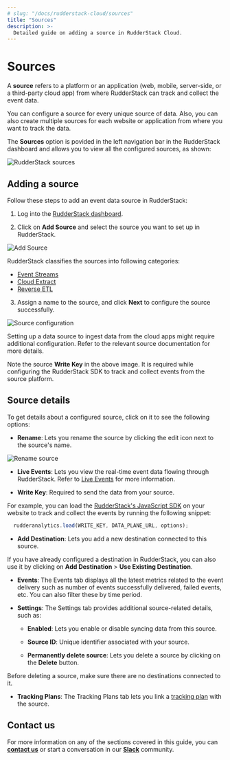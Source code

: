 ```yaml
---
# slug: "/docs/rudderstack-cloud/sources"
title: "Sources"
description: >-
  Detailed guide on adding a source in RudderStack Cloud.
---
```


# Sources

A **source** refers to a platform or an application (web, mobile, server-side, or a third-party cloud app) from where RudderStack can track and collect the event data.

<div class="infoBlock">

  You can configure a source for every unique source of data. Also, you can also create multiple sources for each website or application from where you want to track the data.
</div>

The **Sources** option is povided in the left navigation bar in the RudderStack dashboard and allows you to view all the configured sources, as shown:

<img src="../assets/rs-cloud/rudderstack-sources.png" alt="RudderStack sources" />

## Adding a source

Follow these steps to add an event data source in RudderStack:

1. Log into the [RudderStack dashboard](https://app.rudderstack.com/).

2. Click on **Add Source** and select the source you want to set up in RudderStack.

<img src="../assets/rs-cloud/add-source.png" alt="Add Source" />

<div class="successBlock">

  RudderStack classifies the sources into following
  categories:
  <ul>
    <li>
      <a href="https://rudderstack.com/docs/stream-sources/">Event Streams</a>
    </li>
    <li>
      <a href="https://rudderstack.com/docs/cloud-extract-sources/">Cloud Extract</a>
    </li>
    <li>
      <a href="https://rudderstack.com/docs/reverse-etl/">Reverse ETL</a>
    </li>
  </ul>
</div>

3. Assign a name to the source, and click **Next** to configure the source successfully.

<img src="../assets/rs-cloud/source-configure.png" alt="Source configuration" />

<div class="warningBlock">

  Setting up a data source to ingest data from the cloud apps might require
  additional configuration. Refer to the relevant source documentation for
  more details.
</div>

<div class="infoBlock">

  Note the source <strong>Write Key</strong> in the above image. It is required while configuring the RudderStack SDK to track and collect events from the source platform.
</div>

## Source details

To get details about a configured source, click on it to see the following options:

- **Rename**: Lets you rename the source by clicking the edit icon next to the source's name.

<img src="../assets/rs-cloud/rename-source.png" alt="Rename source" />

- **Live Events**: Lets you view the real-time event data flowing through RudderStack. Refer to [Live Events](https://www.rudderstack.com/docs/rudderstack-cloud/live-events/) for more information.

- **Write Key**: Required to send the data from your source.

For example, you can load the [RudderStack's JavaScript SDK](https://rudderstack.com/docs/stream-sources/rudderstack-sdk-integration-guides/rudderstack-javascript-sdk/) on your website to track and collect the events by running the following snippet:

```javascript
  rudderanalytics.load(WRITE_KEY, DATA_PLANE_URL, options);
```

- **Add Destination**: Lets you add a new destination connected to this source.

<div class="infoBlock">

If you have already configured a destination in RudderStack, you can also use it by clicking on **Add Destination** > **Use Existing Destination**.
</div>

- **Events**: The Events tab displays all the latest metrics related to the event delivery such as number of events successfully delivered, failed events, etc. You can also filter these by time period.

- **Settings**: The Settings tab provides additional source-related details, such as:  

  - **Enabled**: Lets you enable or disable syncing data from this source.

  - **Source ID**: Unique identifier associated with your source.

  - **Permanently delete source**: Lets you delete a source by clicking on the **Delete** button.

<div class="warningBlock">

Before deleting a source, make sure there are no destinations connected to it.
</div>

- **Tracking Plans**: The Tracking Plans tab lets you link a [tracking plan](https://www.rudderstack.com/docs/data-governance/tracking-plans/#tracking-plans) with the source. 

## Contact us

For more information on any of the sections covered in this guide, you can [**contact us**](mailto:%20docs@rudderstack.com) or start a conversation in our [**Slack**](https://rudderstack.com/join-rudderstack-slack-community) community.
